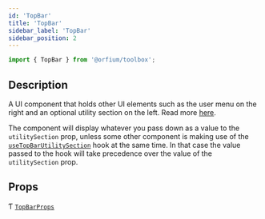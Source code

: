 ```yaml
---
id: 'TopBar'
title: 'TopBar'
sidebar_label: 'TopBar'
sidebar_position: 2
---
```



```ts
import { TopBar } from '@orfium/toolbox';
```

## Description

A UI component that holds other UI elements such as the user menu on the right and an optional utility section on the
left. Read more [here](/docs/tutorials/Installation%20and%20Usage/UI/Top%20Bar%20Component).

The component will display whatever you pass down as a value to the `utilitySection` prop, unless some other component
is making use of the [`useTopBarUtilitySection`](../hooks/useTopBarUtilitySection) hook at the same time. In that case
the value passed to the hook will take precedence over the value of the `utilitySection` prop.

## Props

Ƭ [`TopBarProps`](../types/TopBarProps)

<Type />
